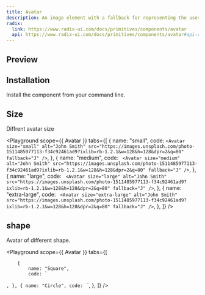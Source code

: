 ```yaml
---
title: Avatar
description: An image element with a fallback for representing the user.
radix:
  link: https://www.radix-ui.com/docs/primitives/components/avatar
  api: https://www.radix-ui.com/docs/primitives/components/avatar#api-reference
---
```


## Preview

<Preview>
  <Avatar
    alt="John Smith"
    src="https://images.unsplash.com/photo-1511485977113-f34c92461ad9?ixlib=rb-1.2.1&w=128&h=128&dpr=2&q=80"
    fallback="J"
  />
</Preview>

## Installation

Install the component from your command line.

<LiveProvider>
    <LiveEditor code={`npm install @raystack/ui`} border/>
</LiveProvider>

## Size

Diffrent avatar size

<Playground
    scope={{ Avatar }}
    tabs={[
        {
            name: "small",
            code: 
`<Avatar
  size="small"
  alt="John Smith"
  src="https://images.unsplash.com/photo-1511485977113-f34c92461ad9?ixlib=rb-1.2.1&w=128&h=128&dpr=2&q=80"
  fallback="J"
/>`,
        },
        {
            name: "medium",
            code: `
<Avatar
  size="medium"
  alt="John Smith"
  src="https://images.unsplash.com/photo-1511485977113-f34c92461ad9?ixlib=rb-1.2.1&w=128&h=128&dpr=2&q=80"
  fallback="J"
/>`,
        },
        {
            name: "large",
            code: `
<Avatar
  size="large"
  alt="John Smith"
  src="https://images.unsplash.com/photo-1511485977113-f34c92461ad9?ixlib=rb-1.2.1&w=128&h=128&dpr=2&q=80"
  fallback="J"
/>`,
        },
        {
            name: "extra-large",
            code: `
<Avatar
  size="extra-large"
  alt="John Smith"
  src="https://images.unsplash.com/photo-1511485977113-f34c92461ad9?ixlib=rb-1.2.1&w=128&h=128&dpr=2&q=80"
  fallback="J"
/>`,
        },
    ]}
/>

## shape

Avatar of different shape.

<Playground
    scope={{ Avatar }}
    tabs={[
        
        {
            name: "Square",
            code: `
<Avatar
  shape="square"
  alt="John Smith"
  src="https://images.unsplash.com/photo-1511485977113-f34c92461ad9?ixlib=rb-1.2.1&w=128&h=128&dpr=2&q=80"
  fallback="J"
/>`,
        },
        {
            name: "Circle",
            code: `
<Avatar
  shape="circle"
  alt="John Smith"
  src="https://images.unsplash.com/photo-1511485977113-f34c92461ad9?ixlib=rb-1.2.1&w=128&h=128&dpr=2&q=80"
  fallback="J"
/>`,
        },
    ]}
/>